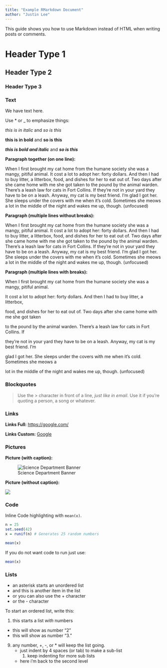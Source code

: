 ```yaml
---
title: "Example RMarkdown Document"
author: "Justin Lee"
---
```


This guide shows you how to use Markdown instead of HTML when
writing posts or comments.

# Header Type 1
## Header Type 2 
### Header Type 3 

### Text

We have text here.

Use * or _ to emphasize things:

*this is in italic*  and _so is this_

**this is in bold**  and __so is this__

***this is bold and italic***  and ___so is this___


**Paragraph together (on one line):**

When I first brought my cat home from the humane society she was a mangy, pitiful animal. It cost a lot to adopt her: forty dollars. And then I had to buy litter, a litterbox, food, and dishes for her to eat out of. Two days after she came home with me she got taken to the pound by the animal warden. There's a leash law for cats in Fort Collins. If they're not in your yard they have to be on a leash. Anyway, my cat is my best friend. I'm glad I got her. She sleeps under the covers with me when it's cold. Sometimes she meows a lot in the middle of the night and wakes me up, though. (unfocused)

**Paragraph (multiple lines without breaks):**

When I first brought my cat home from the humane society she was a mangy, pitiful animal.
It cost a lot to adopt her: forty dollars. And then I had to buy litter, a litterbox,
food, and dishes for her to eat out of. Two days after she came home with me she got taken
to the pound by the animal warden. There's a leash law for cats in Fort Collins. If 
they're not in your yard they have to be on a leash. Anyway, my cat is my best friend. I'm
glad I got her. She sleeps under the covers with me when it's cold. Sometimes she meows a 
lot in the middle of the night and wakes me up, though. (unfocused)

**Paragraph (multiple lines with breaks):**

When I first brought my cat home from the humane society she was a mangy, pitiful animal.

It cost a lot to adopt her: forty dollars. And then I had to buy litter, a litterbox, 

food, and dishes for her to eat out of. Two days after she came home with me she got taken

to the pound by the animal warden. There's a leash law for cats in Fort Collins. If 

they're not in your yard they have to be on a leash. Anyway, my cat is my best friend. I'm

glad I got her. She sleeps under the covers with me when it's cold. Sometimes she meows a 

lot in the middle of the night and wakes me up, though. (unfocused)


### Blockquotes

> Use the > character in front of a line, *just like in email*.
> Use it if you're quoting a person, a song or whatever.


### Links

**Links Full:** <https://google.com/>

**Links Custom:** [Google](https://google.com)


### Pictures

**Picture (with caption):**

![Science Department Banner](http://science.psu.edu/psu_eberly_blue.png)


**Picture (without caption):**

![](http://kefalosandassociates.com/wp-content/uploads/2015/07/facebook-banner.png)

### Code

Inline Code highlighting with `mean(x)`. 

```r
n = 25
set.seed(42)
x = runif(n) # Generates 25 random numbers

mean(x)
```

If you do not want code to run just use:

```r
mean(x)
```

### Lists

* an asterisk starts an unordered list
* and this is another item in the list
+ or you can also use the + character
- or the - character

To start an ordered list, write this:

1. this starts a list *with* numbers
+  this will show as number "2"
*  this will show as number "3."
9. any number, +, -, or * will keep the list going.
    * just indent by 4 spaces (or tab) to make a sub-list
        1. keep indenting for more sub lists
    * here i'm back to the second level
